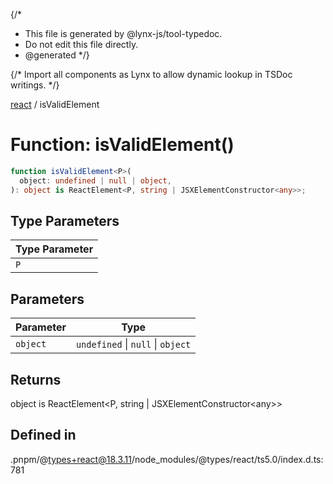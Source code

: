 {/*
* This file is generated by @lynx-js/tool-typedoc.
* Do not edit this file directly.
* @generated
*/}

{/* Import all components as Lynx to allow dynamic lookup in TSDoc writings. */}

[react](/api/react/index.mdx) / isValidElement

# Function: isValidElement()

```ts
function isValidElement<P>(
  object: undefined | null | object,
): object is ReactElement<P, string | JSXElementConstructor<any>>;
```

## Type Parameters

| Type Parameter |
| -------------- |
| `P`            |

## Parameters

| Parameter | Type                              |
| --------- | --------------------------------- |
| `object`  | `undefined` \| `null` \| `object` |

## Returns

object is ReactElement\<P, string \| JSXElementConstructor\<any\>\>

## Defined in

.pnpm/@types+react@18.3.11/node_modules/@types/react/ts5.0/index.d.ts:781
